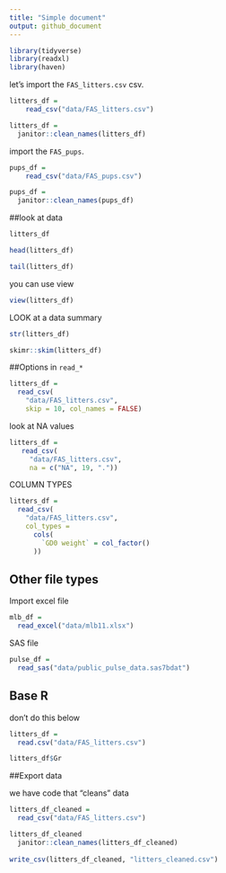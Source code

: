 ```yaml
---
title: "Simple document"
output: github_document
---
```

```r
library(tidyverse)
library(readxl)
library(haven)
```


let's import the `FAS_litters.csv` csv.

```r
litters_df = 
    read_csv("data/FAS_litters.csv")

litters_df = 
  janitor::clean_names(litters_df)

```

import the `FAS_pups`.
```r
pups_df = 
    read_csv("data/FAS_pups.csv")

pups_df = 
  janitor::clean_names(pups_df)
```



##look at data
```r
litters_df

head(litters_df)

tail(litters_df)
```


you can use view
```r
view(litters_df)
```

LOOK at a data summary
```r
str(litters_df)

skimr::skim(litters_df)
```


##Options in `read_*`

```r
litters_df = 
  read_csv(
    "data/FAS_litters.csv",
    skip = 10, col_names = FALSE)
```

look at NA values
```r
litters_df = 
   read_csv(
     "data/FAS_litters.csv",
     na = c("NA", 19, "."))
```

COLUMN TYPES
```r
litters_df = 
  read_csv(
    "data/FAS_litters.csv",
    col_types = 
      cols(
        `GD0 weight` = col_factor()
      ))
```



## Other file types

Import excel file

```r
mlb_df = 
  read_excel("data/mlb11.xlsx")
```


SAS file
```r
pulse_df = 
  read_sas("data/public_pulse_data.sas7bdat")
```


## Base R
don't do this below
```r
litters_df = 
  read.csv("data/FAS_litters.csv")

litters_df$Gr
```





##Export data

we have code that "cleans" data

```r
litters_df_cleaned = 
  read_csv("data/FAS_litters.csv")

litters_df_cleaned
  janitor::clean_names(litters_df_cleaned)
  
write_csv(litters_df_cleaned, "litters_cleaned.csv")
```



